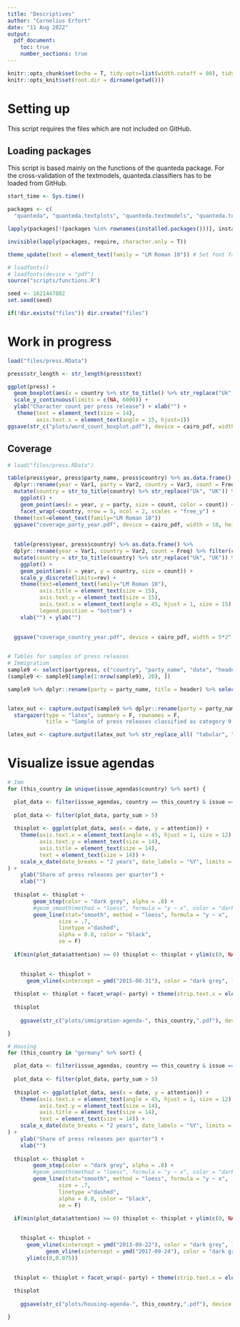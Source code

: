 ```yaml
---
title: "Descriptives"
author: "Cornelius Erfort"
date: "11 Aug 2022"
output: 
  pdf_document:
    toc: true
    number_sections: true
---
```


```r
knitr::opts_chunk$set(echo = T, tidy.opts=list(width.cutoff = 80), tidy = T, python.reticulate = F)
knitr::opts_knit$set(root.dir = dirname(getwd()))

```


# Setting up

This script requires the files which are not included on GitHub.

## Loading packages

This script is based mainly on the functions of the quanteda package. For the cross-validation of the textmodels, quanteda.classifiers has to be loaded from GitHub.

```r
start_time <- Sys.time()

packages <- c(
  "quanteda", "quanteda.textplots", "quanteda.textmodels", "quanteda.textstats", "quanteda.classifiers", "dplyr", "tm", "rmarkdown", "plyr", "readr", "ggplot2", "stringr", "formatR", "readstata13", "lubridate", "glmnet", "kableExtra", "stargazer", "tidyr", "extrafont", "openxlsx", "tools", "caret", "Seurat")

lapply(packages[!(packages %in% rownames(installed.packages()))], install.packages)

invisible(lapply(packages, require, character.only = T))

theme_update(text = element_text(family = "LM Roman 10")) # Set font family for ggplot

# loadfonts()
# loadfonts(device = "pdf")
source("scripts/functions.R")

seed <- 1621447882
set.seed(seed)

if(!dir.exists("files")) dir.create("files")

```

# Work in progress

```r

load("files/press.RData")

press$str_length <- str_length(press$text)

ggplot(press) +
  geom_boxplot(aes(x = country %>% str_to_title() %>% str_replace("Uk", "UK"), y = str_length), outlier.shape = NA) + 
  scale_y_continuous(limits = c(NA, 6000)) +
  ylab("Character count per press release") + xlab("") +
   theme(text = element_text(size = 14),
         axis.text.x = element_text(angle = 15, hjust=1))
ggsave(str_c("plots/word_count_boxplot.pdf"), device = cairo_pdf, width = 5*2^.5, height = 5)


```



## Coverage

```r

# load("files/press.RData")

table(press$year, press$party_name, press$country) %>% as.data.frame() %>% 
  dplyr::rename(year = Var1, party = Var2, country = Var3, count = Freq) %>% filter(count > 0 & party != "Kukiz'15 (2015-2019)") %>% 
  mutate(country = str_to_title(country) %>% str_replace("Uk", "UK")) %>% 
    ggplot() + 
    geom_point(aes(x = year, y = party, size = count, color = count)) + 
    facet_wrap(~country, nrow = 5, ncol = 2, scales = "free_y") + 
  theme(text=element_text(family="LM Roman 10"))
  ggsave("coverage_party_year.pdf", device = cairo_pdf, width = 10, height = 8*2^.5)
  
  
  table(press$year, press$country) %>% as.data.frame() %>% 
  dplyr::rename(year = Var1, country = Var2, count = Freq) %>% filter(count > 0) %>% 
  mutate(country = str_to_title(country) %>% str_replace("Uk", "UK")) %>% 
    ggplot() + 
    geom_point(aes(x = year, y = country, size = count)) +
    scale_y_discrete(limits=rev) +
    theme(text=element_text(family="LM Roman 10"),
          axis.title = element_text(size = 15),
          axis.text.y = element_text(size = 15),
          axis.text.x = element_text(angle = 45, hjust = 1, size = 15),
          legend.position = "bottom") +
    xlab("") + ylab("")
  
  
  ggsave("coverage_country_year.pdf", device = cairo_pdf, width = 5*2^.5, height = 5)



```


```r
# Tables for samples of press releases
# Immigration
sample9 <- select(partypress, c("country", "party_name", "date", "header", "multi")) %>% filter(multi == 9)
(sample9 <- sample9[sample(1:nrow(sample9), 20), ])

sample9 %>% dplyr::rename(party = party_name, title = header) %>% select(-c(multi))


latex_out <- capture.output(sample9 %>% dplyr::rename(party = party_name, title = header) %>% select(-c(multi)) %>%
  stargazer(type = "latex", summary = F, rownames = F, 
            title = "Sample of press releases classified as category 9 - Immigration", label = "tab:9-document-samples"))

latex_out <- capture.output(latex_out %>% str_replace_all( "tabular", "tabularx")  %>% str_replace_all("\\@\\{\\\\extracolsep\\{5pt\\}\\} ccc", "\\\\textwidth\\}\\{stX") %>% cat(sep = "\n"), file = "tables/9-document-samples.tex")

```



# Visualize issue agendas

```r

# Imm
for (this_country in unique(issue_agendas$country) %>% sort) {

  plot_data <- filter(issue_agendas, country == this_country & issue == 9)
  
  plot_data <- filter(plot_data, party_sum > 5)
  
  thisplot <- ggplot(plot_data, aes(x = date, y = attention)) +
    theme(axis.text.x = element_text(angle = 45, hjust = 1, size = 12),
          axis.text.y = element_text(size = 14),
          axis.title = element_text(size = 14),
          text = element_text(size = 14)) +
    scale_x_date(date_breaks = "2 years", date_labels = "%Y", limits = c(plot_data$date %>% min, plot_data$date %>% max)
) +
    ylab("Share of press releases per quarter") +
    xlab("")
  
  thisplot <- thisplot +
        geom_step(color = "dark grey", alpha = .8) +
        #geom_smooth(method = "loess", formula = "y ~ x", color = "dark grey", lty = 2, se = F, alpha = .3)
        geom_line(stat="smooth", method = "loess", formula = "y ~ x",
                size = .7,
                linetype ="dashed",
                alpha = 0.8, color = "black",
                se = F)
  
  if(min(plot_data$attention) >= 0) thisplot <- thisplot + ylim(c(0, NA))
  

    thisplot <- thisplot +
      geom_vline(xintercept = ymd("2015-08-31"), color = "dark grey", lty = 2)
  
  thisplot <- thisplot + facet_wrap(~ party) + theme(strip.text.x = element_text(size = 15))
  
  thisplot
  
    ggsave(str_c("plots/immigration-agenda-", this_country,".pdf"), device = cairo_pdf, width = 5*2^.5, height = 5)

}

# Housing
for (this_country in "germany" %>% sort) {

  plot_data <- filter(issue_agendas, country == this_country & issue == 14)
  
  plot_data <- filter(plot_data, party_sum > 5)
  
  thisplot <- ggplot(plot_data, aes(x = date, y = attention)) +
    theme(axis.text.x = element_text(angle = 45, hjust = 1, size = 12),
          axis.text.y = element_text(size = 14),
          axis.title = element_text(size = 14),
          text = element_text(size = 14)) +
    scale_x_date(date_breaks = "2 years", date_labels = "%Y", limits = c(plot_data$date %>% min, plot_data$date %>% max)
) +
    ylab("Share of press releases per quarter") +
    xlab("")
  
  thisplot <- thisplot +
        geom_step(color = "dark grey", alpha = .8) +
        #geom_smooth(method = "loess", formula = "y ~ x", color = "dark grey", lty = 2, se = F, alpha = .3)
        geom_line(stat="smooth", method = "loess", formula = "y ~ x",
                size = .7,
                linetype ="dashed",
                alpha = 0.8, color = "black",
                se = F)
  
  if(min(plot_data$attention) >= 0) thisplot <- thisplot + ylim(c(0, NA))
  

    thisplot <- thisplot +
      geom_vline(xintercept = ymd("2013-09-22"), color = "dark grey", lty = 2) +
            geom_vline(xintercept = ymd("2017-09-24"), color = "dark grey", lty = 2) +
      ylim(c(0,0.075))

  
  thisplot <- thisplot + facet_wrap(~ party) + theme(strip.text.x = element_text(size = 15))
  
  thisplot
  
    ggsave(str_c("plots/housing-agenda-", this_country,".pdf"), device = cairo_pdf, width = 5*2^.5, height = 5)

}

```

